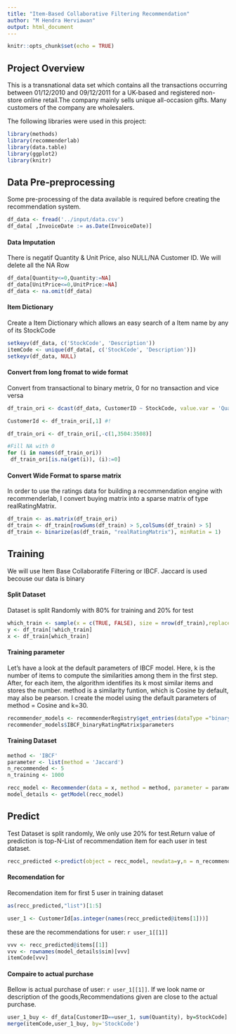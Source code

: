 ```yaml
---
title: "Item-Based Collaborative Filtering Recommendation"
author: "M Hendra Herviawan"
output: html_document
---
```


```r
knitr::opts_chunk$set(echo = TRUE)
```

## Project Overview

This is a transnational data set which contains all the transactions occurring between 01/12/2010 and 09/12/2011 for a UK-based and registered non-store online retail.The company mainly sells unique all-occasion gifts. Many customers of the company are wholesalers.


The following libraries were used in this project:
```r
library(methods)
library(recommenderlab)
library(data.table)
library(ggplot2)
library(knitr)
```

## Data Pre-preprocessing
Some pre-processing of the data available is required before creating the recommendation system.
```r
df_data <- fread('../input/data.csv')
df_data[ ,InvoiceDate := as.Date(InvoiceDate)]
```

#### Data Imputation
There is negatif Quantity & Unit Price, also NULL/NA Customer ID. We will delete all the NA Row
```r
df_data[Quantity<=0,Quantity:=NA]
df_data[UnitPrice<=0,UnitPrice:=NA]
df_data <- na.omit(df_data)
```

#### Item Dictionary
Create a Item Dictionary which allows an easy search of a Item name by any of its StockCode
```r
setkeyv(df_data, c('StockCode', 'Description'))
itemCode <- unique(df_data[, c('StockCode', 'Description')])
setkeyv(df_data, NULL)
```

#### Convert from long fromat to wide format
Convert from transactional to binary metrix, 0 for no transaction and vice versa
```r
df_train_ori <- dcast(df_data, CustomerID ~ StockCode, value.var = 'Quantity',fun.aggregate = sum, fill=0)

CustomerId <- df_train_ori[,1] #!

df_train_ori <- df_train_ori[,-c(1,3504:3508)]

#Fill NA with 0
for (i in names(df_train_ori))
 df_train_ori[is.na(get(i)), (i):=0]

```

#### Convert Wide Format to sparse matrix
In order to use the ratings data for building a recommendation engine with recommenderlab, I convert buying matrix into a sparse matrix of type realRatingMatrix.
```r
df_train <- as.matrix(df_train_ori)
df_train <- df_train[rowSums(df_train) > 5,colSums(df_train) > 5] 
df_train <- binarize(as(df_train, "realRatingMatrix"), minRatin = 1)
```

## Training
We will use Item Base Collaboratife Filtering or IBCF. Jaccard is used becouse our data is binary

#### Split Dataset
Dataset is split Randomly with 80% for training and 20% for test
```r
which_train <- sample(x = c(TRUE, FALSE), size = nrow(df_train),replace = TRUE, prob = c(0.8, 0.2))
y <- df_train[!which_train]
x <- df_train[which_train]
```

#### Training parameter
Let’s have a look at the default parameters of IBCF model. Here, k is the number of items to compute the similarities among them in the first step. After, for each item, the algorithm identifies its k most similar items and stores the number. method is a similarity funtion, which is Cosine by default, may also be pearson. I create the model using the default parameters of method = Cosine and k=30.
```r
recommender_models <- recommenderRegistry$get_entries(dataType ="binaryRatingMatrix")
recommender_models$IBCF_binaryRatingMatrix$parameters
```

#### Training Dataset
```r
method <- 'IBCF'
parameter <- list(method = 'Jaccard')
n_recommended <- 5
n_training <- 1000
```

```r
recc_model <- Recommender(data = x, method = method, parameter = parameter)
model_details <- getModel(recc_model)
```

## Predict
Test Dataset is split randomly, We only use 20% for test.Return value of prediction is top-N-List of recommendation item for each user in test dataset.
```r
recc_predicted <-predict(object = recc_model, newdata=y,n = n_recommended, type="topNList")
```

#### Recomendation for 
Recomendation item for first 5 user in training dataset
```r
as(recc_predicted,"list")[1:5]
```
```r
user_1 <- CustomerId[as.integer(names(recc_predicted@items[1]))]
```
these are the recommendations for user: `r user_1[[1]]`
```r
vvv <- recc_predicted@items[[1]]
vvv <- rownames(model_details$sim)[vvv]
itemCode[vvv]
```

#### Compaire to actual purchase
Bellow is actual purchase of user: `r user_1[[1]]`. If we look name or description of the goods,Recommendations given are close to the actual purchase.
```r
user_1_buy <- df_data[CustomerID==user_1, sum(Quantity), by=StockCode]
merge(itemCode,user_1_buy, by='StockCode')
```